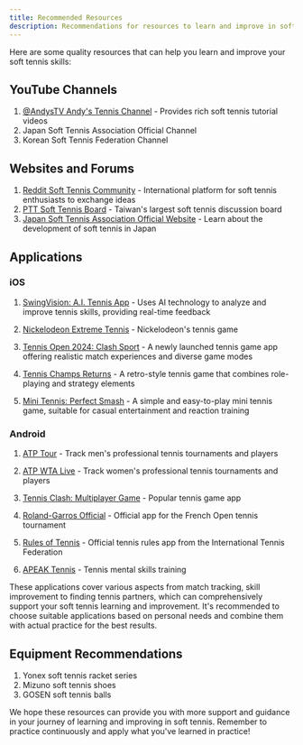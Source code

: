 ```yaml
---
title: Recommended Resources
description: Recommendations for resources to learn and improve in soft tennis
---
```


Here are some quality resources that can help you learn and improve your soft tennis skills:

## YouTube Channels

1. [@AndysTV Andy's Tennis Channel](https://www.youtube.com/watch?v=nZYbjqNh5fM&list=PL1aVa65WLc50A-4G0wH2t4x70rSXS454S&pp=gAQBiAQB) - Provides rich soft tennis tutorial videos
2. Japan Soft Tennis Association Official Channel
3. Korean Soft Tennis Federation Channel

## Websites and Forums

1. [Reddit Soft Tennis Community](https://www.reddit.com/r/softtennis/) - International platform for soft tennis enthusiasts to exchange ideas
2. [PTT Soft Tennis Board](https://www.ptt.cc/bbs/SoftTennis/index.html) - Taiwan's largest soft tennis discussion board
3. [Japan Soft Tennis Association Official Website](https://www.jsta.or.jp/) - Learn about the development of soft tennis in Japan

## Applications

### iOS

1. [SwingVision: A.I. Tennis App](https://apps.apple.com/us/app/swingvision-tennis-pickleball/id989461317) - Uses AI technology to analyze and improve tennis skills, providing real-time feedback

2. [Nickelodeon Extreme Tennis](https://apps.apple.com/us/app/nickelodeon-extreme-tennis/id1536207521) - Nickelodeon's tennis game

3. [Tennis Open 2024: Clash Sport](https://apps.apple.com/us/app/tennis-open-2024-clash-sport/id6476889326) - A newly launched tennis game app offering realistic match experiences and diverse game modes

4. [Tennis Champs Returns](https://apps.apple.com/us/app/tennis-champs-returns/id1062318595) - A retro-style tennis game that combines role-playing and strategy elements

5. [Mini Tennis: Perfect Smash](https://apps.apple.com/us/app/mini-tennis-perfect-smash/id1615962417) - A simple and easy-to-play mini tennis game, suitable for casual entertainment and reaction training

### Android

1. [ATP Tour](https://play.google.com/store/apps/details?id=com.atptour.playerzone&hl=en) - Track men's professional tennis tournaments and players

2. [ATP WTA Live](https://play.google.com/store/apps/details?id=com.atptour.atptour&hl=en) - Track women's professional tennis tournaments and players

3. [Tennis Clash: Multiplayer Game](https://play.google.com/store/apps/details?id=com.tfgco.games.sports.free.tennis.clash) - Popular tennis game app

4. [Roland-Garros Official](https://play.google.com/store/apps/details?id=com.netcosports.androlandgarros&hl=en) - Official app for the French Open tennis tournament

5. [Rules of Tennis](https://play.google.com/store/apps/details?id=com.itftennis.rulesOfTennis&hl=en) - Official tennis rules app from the International Tennis Federation

6. [APEAK Tennis](https://play.google.com/store/apps/details?id=com.apeak.tennis) - Tennis mental skills training

These applications cover various aspects from match tracking, skill improvement to finding tennis partners, which can comprehensively support your soft tennis learning and improvement. It's recommended to choose suitable applications based on personal needs and combine them with actual practice for the best results.

## Equipment Recommendations

1. Yonex soft tennis racket series
2. Mizuno soft tennis shoes
3. GOSEN soft tennis balls

We hope these resources can provide you with more support and guidance in your journey of learning and improving in soft tennis. Remember to practice continuously and apply what you've learned in practice!
